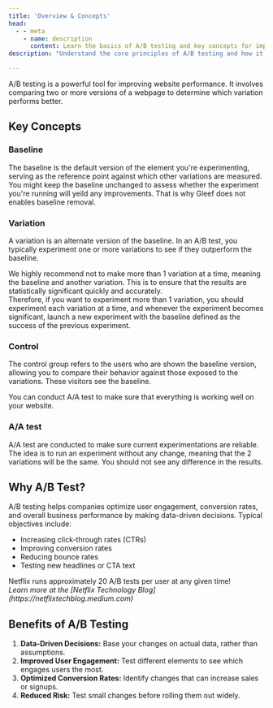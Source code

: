 ```yaml
---
title: 'Overview & Concepts'
head:
  - - meta
    - name: description
      content: Learn the basics of A/B testing and key concepts for improving user engagement and conversions.
description: "Understand the core principles of A/B testing and how it can drive website performance."

---
```


A/B testing is a powerful tool for improving website performance. It involves comparing two or more versions of a webpage to determine which variation performs better.

## Key Concepts
### Baseline
The baseline is the default version of the element you're experimenting, serving as the reference point against which other variations are measured.
You might keep the baseline unchanged to assess whether the experiment you're running will yeild any improvements. That is why Gleef does not enables baseline removal.

### Variation
A variation is an alternate version of the baseline. In an A/B test, you typically experiment one or more variations to see if they outperform the baseline.

<Tip>We highly recommend not to make more than 1 variation at a time, meaning the baseline and another variation. This is to ensure that the results are statistically significant quickly and accurately.<br/>
    Therefore, if you want to experiment more than 1 variation, you should experiment each variation at a time, and whenever the experiment becomes significant, launch a new experiment with the baseline defined as the success of the previous experiment.</Tip>

### Control
The control group refers to the users who are shown the baseline version, allowing you to compare their behavior against those exposed to the variations. These visitors see the baseline.

<Info>You can conduct A/A test to make sure that everything is working well on your website.</Info>

### A/A test
A/A test are conducted to make sure current experimentations are reliable. The idea is to run an experiment without any change, meaning that the 2 variations will be the same. You should not see any difference in the results.

## Why A/B Test?
A/B testing helps companies optimize user engagement, conversion rates, and overall business performance by making data-driven decisions. Typical objectives include:
- Increasing click-through rates (CTRs)
- Improving conversion rates
- Reducing bounce rates
- Testing new headlines or CTA text

<Tip>
    Netflix runs approximately 20 A/B tests per user at any given time! <br/>
    <i>Learn more at the [Netflix Technology Blog](https://netflixtechblog.medium.com)</i>
</Tip>

## Benefits of A/B Testing
1. **Data-Driven Decisions:** Base your changes on actual data, rather than assumptions.
2. **Improved User Engagement:** Test different elements to see which engages users the most.
3. **Optimized Conversion Rates:** Identify changes that can increase sales or signups.
4. **Reduced Risk:** Test small changes before rolling them out widely.